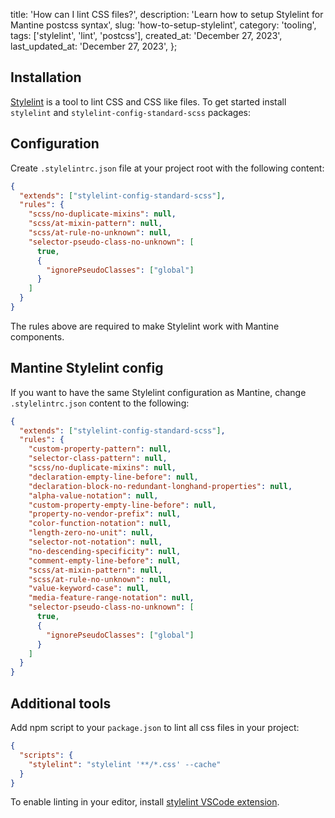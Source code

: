 
  title: 'How can I lint CSS files?',
  description:
    'Learn how to setup Stylelint for Mantine postcss syntax',
  slug: 'how-to-setup-stylelint',
  category: 'tooling',
  tags: ['stylelint', 'lint', 'postcss'],
  created_at: 'December 27, 2023',
  last_updated_at: 'December 27, 2023',
};


## Installation

[Stylelint](https://stylelint.io/) is a tool to lint CSS and CSS like files.
To get started install `stylelint` and `stylelint-config-standard-scss` packages:

<InstallScript packages="stylelint stylelint-config-standard-scss" />

## Configuration

Create `.stylelintrc.json` file at your project root with the following content:

```json
{
  "extends": ["stylelint-config-standard-scss"],
  "rules": {
    "scss/no-duplicate-mixins": null,
    "scss/at-mixin-pattern": null,
    "scss/at-rule-no-unknown": null,
    "selector-pseudo-class-no-unknown": [
      true,
      {
        "ignorePseudoClasses": ["global"]
      }
    ]
  }
}
```

The rules above are required to make Stylelint work with Mantine components.

## Mantine Stylelint config

If you want to have the same Stylelint configuration as Mantine, change `.stylelintrc.json` content to the following:

```json
{
  "extends": ["stylelint-config-standard-scss"],
  "rules": {
    "custom-property-pattern": null,
    "selector-class-pattern": null,
    "scss/no-duplicate-mixins": null,
    "declaration-empty-line-before": null,
    "declaration-block-no-redundant-longhand-properties": null,
    "alpha-value-notation": null,
    "custom-property-empty-line-before": null,
    "property-no-vendor-prefix": null,
    "color-function-notation": null,
    "length-zero-no-unit": null,
    "selector-not-notation": null,
    "no-descending-specificity": null,
    "comment-empty-line-before": null,
    "scss/at-mixin-pattern": null,
    "scss/at-rule-no-unknown": null,
    "value-keyword-case": null,
    "media-feature-range-notation": null,
    "selector-pseudo-class-no-unknown": [
      true,
      {
        "ignorePseudoClasses": ["global"]
      }
    ]
  }
}
```

## Additional tools

Add npm script to your `package.json` to lint all css files in your project:

```json
{
  "scripts": {
    "stylelint": "stylelint '**/*.css' --cache"
  }
}
```

To enable linting in your editor, install [stylelint VSCode extension](https://marketplace.visualstudio.com/items?itemName=stylelint.vscode-stylelint).
